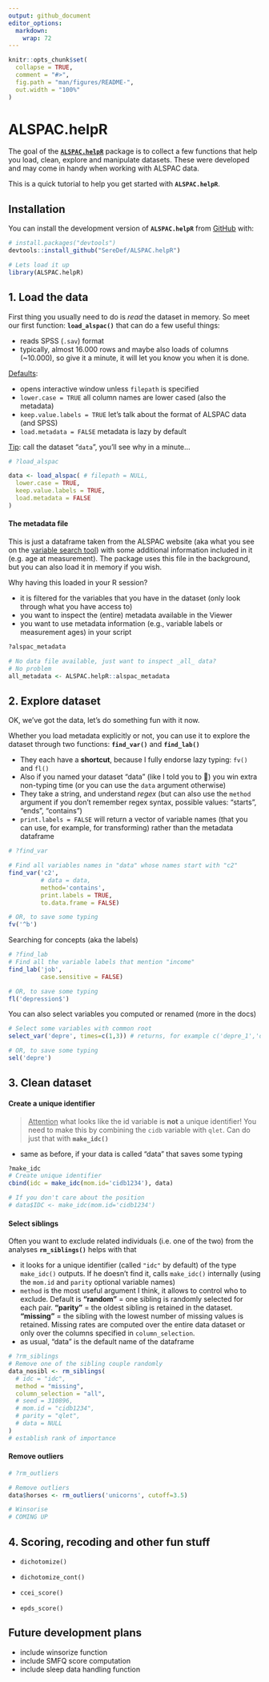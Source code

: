 ```yaml
---
output: github_document
editor_options: 
  markdown: 
    wrap: 72
---
```


<!-- README.md is generated from README.Rmd. Please edit that file -->

```r
knitr::opts_chunk$set(
  collapse = TRUE,
  comment = "#>",
  fig.path = "man/figures/README-",
  out.width = "100%"
)
```

# ALSPAC.helpR

<!-- badges: start -->

<!-- badges: end -->

The goal of the
[**`ALSPAC.helpR`**](https://github.com/SereDef/ALSPAC.helpR) package is
to collect a few functions that help you load, clean, explore and
manipulate datasets. These were developed and may come in handy when
working with ALSPAC data.

This is a quick tutorial to help you get started with
**`ALSPAC.helpR`**.

## Installation

You can install the development version of **`ALSPAC.helpR`** from
[GitHub](https://github.com/) with:

```r
# install.packages("devtools")
devtools::install_github("SereDef/ALSPAC.helpR")

# Lets load it up 
library(ALSPAC.helpR)
```

## 1. Load the data

First thing you usually need to do is *read* the dataset in memory. So
meet our first function: **`load_alspac()`** that can do a few useful
things:

-   reads SPSS (`.sav`) format
-   typically, almost 16.000 rows and maybe also loads of columns
    (\~10.000), so give it a minute, it will let you know you when it is
    done.

[Defaults]{.underline}:

-   opens interactive window unless `filepath` is specified
-   `lower.case = TRUE` all column names are lower cased (also the
    metadata)
-   `keep.value.labels = TRUE` let's talk about the format of ALSPAC
    data (and SPSS)
-   `load.metadata = FALSE` metadata is lazy by default

[Tip]{.underline}: call the dataset "`data`", you'll see why in a
minute...

```r
# ?load_alspac

data <- load_alspac( # filepath = NULL, 
  lower.case = TRUE,
  keep.value.labels = TRUE,
  load.metadata = FALSE
)
```

#### The metadata file

This is just a dataframe taken from the ALSPAC website (aka what you see
on the [variable search
tool](https://variables.alspac.bris.ac.uk/?_gl=1*1il3dnn*_ga*NzkyNjg3OTQ3LjE3MDcyMTY2ODA.*_ga_6R8SPL3HLT*MTcwNzIxNjY4MC4xLjAuMTcwNzIxNjY4MC42MC4wLjA.&_ga=2.28553148.1407887277.1707216680-792687947.1707216680))
with some additional information included in it (e.g. age at
measurement). The package uses this file in the background, but you can
also load it in memory if you wish.

Why having this loaded in your R session?

-   it is filtered for the variables that you have in the dataset (only
    look through what you have access to)
-   you want to inspect the (entire) metadata available in the Viewer
-   you want to use metadata information (e.g., variable labels or
    measurement ages) in your script

```r
?alspac_metadata

# No data file available, just want to inspect _all_ data?
# No problem 
all_metadata <- ALSPAC.helpR::alspac_metadata
```

## 2. Explore dataset

OK, we've got the data, let's do something fun with it now.

Whether you load metadata explicitly or not, you can use it to explore
the dataset through two functions: **`find_var()`** and **`find_lab()`**

-   They each have a **shortcut**, because I fully endorse lazy typing:
    `fv()` and `fl()`
-   Also if you named your dataset "data" (like I told you to 👀) you
    win extra non-typing time (or you can use the `data` argument
    otherwise)
-   They take a string, and understand *regex* (but can also use the
    `method` argument if you don't remember regex syntax, possible
    values: "starts", "ends", "contains")
-   `print.labels = FALSE` will return a vector of variable names (that
    you can use, for example, for transforming) rather than the metadata
    dataframe

```r
# ?find_var

# Find all variables names in "data" whose names start with "c2"
find_var('c2', 
         # data = data,
         method='contains', 
         print.labels = TRUE,
         to.data.frame = FALSE)
```

```r
# OR, to save some typing 
fv('^b')
```

Searching for concepts (aka the labels)

```r
# ?find_lab
# Find all the variable labels that mention "income"
find_lab('job', 
         case.sensitive = FALSE)
```

```r
# OR, to save some typing 
fl('depression$')
```

You can also select variables you computed or renamed (more in the docs)

```r
# Select some variables with common root
select_var('depre', times=c(1,3)) # returns, for example c('depre_1','depre_3')

# OR, to save some typing 
sel('depre')
```

## 3. Clean dataset

#### Create a unique identifier

> [Attention]{.underline} what looks like the id variable is **not** a
> unique identifier! You need to make this by combining the `cidb`
> variable with `qlet`. Can do just that with **`make_idc()`**

-   same as before, if your data is called "data" that saves some typing

```r
?make_idc
# Create unique identifier
cbind(idc = make_idc(mom.id='cidb1234'), data)

# If you don't care about the position
# data$IDC <- make_idc(mom.id='cidb1234') 
```

#### Select siblings

Often you want to exclude related individuals (i.e. one of the two) from
the analyses **`rm_siblings()`** helps with that

-   it looks for a unique identifier (called `"idc"` by default) of the
    type `make_idc()` outputs. If he doesn't find it, calls `make_idc()`
    internally (using the `mom.id` and `parity` optional variable names)
-   `method` is the most useful argument I think, it allows to control
    who to exclude. Default is **"random"** = one sibling is randomly
    selected for each pair. **"parity"** = the oldest sibling is
    retained in the dataset. **"missing"** = the sibling with the lowest
    number of missing values is retained. Missing rates are computed
    over the entire data dataset or only over the columns specified in
    `column_selection`.
-   as usual, "data" is the default name of the dataframe

```r
# ?rm_siblings
# Remove one of the sibling couple randomly
data_nosibl <- rm_siblings(
  # idc = "idc",
  method = "missing",
  column_selection = "all",
  # seed = 310896,
  # mom.id = "cidb1234",
  # parity = "qlet",
  # data = NULL
)
# establish rank of importance
```

#### Remove outliers

```r
# ?rm_outliers

# Remove outliers 
data$horses <- rm_outliers('unicorns', cutoff=3.5)

# Winsorise 
# COMING UP 
```

## 4. Scoring, recoding and other fun stuff

-   `dichotomize()`

-   `dichotomize_cont()`

-   `ccei_score()`

-   `epds_score()`

## Future development plans

-   include winsorize function
-   include SMFQ score computation
-   include sleep data handling function
